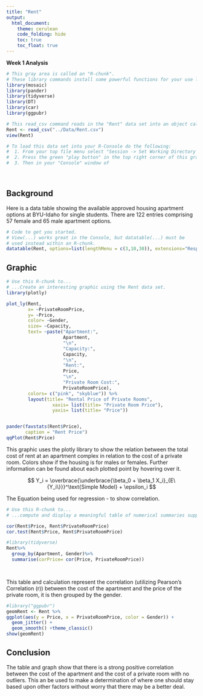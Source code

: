 ---
title: "Rent"
output: 
  html_document:
    theme: cerulean
    code_folding: hide
    toc: true
    toc_float: true
---

<!-- Welcome to the first Analysis for Math 325! 
The goal of this first assignment is to have you produce a graphical summary and a numerical summary of the "Rent" data set. The fun part is that you get to decide what type of graph and what type of numerical summary to create! You will need to read through the "green text" instructions of this document to find the places where you are supposed to enter R-code in order to complete the assignment. -->


**Week 1 Analysis**

```{r, message=FALSE, warning=FALSE}
# This gray area is called an "R-chunk". 
# These library commands install some powerful functions for your use later on.
library(mosaic)
library(pander)
library(tidyverse)
library(DT)
library(car)
library(ggpubr)

# This read_csv command reads in the "Rent" data set into an object called "Rent"
Rent <- read_csv("../Data/Rent.csv")
view(Rent)

# To load this data set into your R-Console do the following:
#  1. From your top file menu select "Session -> Set Working Directory -> To Source File Location"
#  2. Press the green "play button" in the top right corner of this gray box (which is called an "R-chunk").
#  3. Then in your "Console" window of 
```

<br />

## Background

Here is a data table showing the available approved housing apartment options at BYU-Idaho for single students. There are 122 entries comprising 57 female and 65 male apartment options.

```{r, warning=FALSE}
# Code to get you started. 
# View(...) works great in the Console, but datatable(...) must be
# used instead within an R-chunk.
datatable(Rent, options=list(lengthMenu = c(3,10,30)), extensions="Responsive")
```


## Graphic

<!-- Present an interesting graphic using the Rent data set. Do not create the same graphics that are shown in the [Good Example Analysis](./Analyses/StudentHousing.html), but you can certainly use those graphics as a guide to inspire you on what to do yourself. -->


```{r}
# Use this R-chunk to...
# ...Create an interesting graphic using the Rent data set.
library(plotly)

plot_ly(Rent,
        x= ~PrivateRoomPrice,
        y= ~Price,
        color= ~Gender,
        size= ~Capacity,
        text= ~paste("Apartment:",
                     Apartment,
                     "\n",
                     "Capacity:",
                     Capacity,
                     "\n",
                     "Rent:",
                     Price,
                     "\n",
                     "Private Room Cost:",
                     PrivateRoomPrice),
        colors= c("pink", "skyblue")) %>%
        layout(title= "Rental Price of Private Rooms",
                 xaxis= list(title= "Private Room Price"),
                 yaxis= list(title= "Price"))


pander(favstats(Rent$Price),
       caption = "Rent Price")
qqPlot(Rent$Price)

```


<!-- Write a few statements here that explain your graphic and what it shows. -->

This graphic uses the plotly library to show the relation between the total cost of rent at an apartment complex in relation to the cost of a private room. Colors show if the housing is for males or females. Further information can be found about each plotted point by hovering over it.


$$
Y_i = \overbrace{\underbrace{\beta_0 + \beta_1 X_i}_{E\{Y_i\}}}^\text{Simple Model} + \epsilon_i
$$

The Equation being used for regression - to show correlation. 

```{r}
# Use this R-chunk to...
# ...compute and display a meaningful table of numerical summaries supporting your above graphic.

cor(Rent$Price, Rent$PrivateRoomPrice)
cor.test(Rent$Price, Rent$PrivateRoomPrice)

#library(tidyverse)
Rent%>%
  group_by(Apartment, Gender)%>%
  summarise(corPrice= cor(Price, PrivateRoomPrice))

  

```

<!-- Write a few statements here that introduce your table of numerical summaries and what they show. -->

This table and calculation represent the correlation (utilizing Pearson's Correlation (r)) between the cost of the apartment and the price of the private room, it is then grouped by the gender.

```{r}
#library("ggpubr")
geomRent <- Rent %>% 
ggplot(aes(y = Price, x = PrivateRoomPrice, color = Gender)) +
  geom_jitter() +
  geom_smooth() +theme_classic()
show(geomRent)
```


## Conclusion

The table and graph show that there is a strong positive correlation between the cost of the apartment and the cost of a private room with no outliers. This an be used to make a determination of where one should stay based upon other factors without worry that there may be a better deal. 



